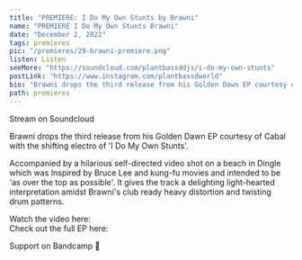 ---
title: "PREMIERE: I Do My Own Stunts by Brawni"
name: "PREMIERE I Do My Own Stunts Brawni"
date: "December 2, 2022"
tags: premieres
pic: "/premieres/29-brawni-premiere.png"
listen: Listen
seeMore: "https://soundcloud.com/plantbassddjs/i-do-my-own-stunts"
postLink: "https://www.instagram.com/plantbassdworld"
bio: "Brawni drops the third release from his Golden Dawn EP courtesy of Cabal with the shifting electro of 'I Do My Own Stunts'"
path: premieres
---

<Picture src="/premieres/29-brawni.jpg" alt="brawni cover pic" size={1200} />

Stream <HoverLink url="soundcloud.com/plantbassddjs/i-do-my-own-stunts" name="I Do My Own Stunts" external /> on Soundcloud

Brawni drops the third release from his Golden Dawn EP courtesy of Cabal with the shifting electro of 'I Do My Own Stunts'.

Accompanied by a hilarious self-directed video shot on a beach in Dingle which was Inspired by Bruce Lee and kung-fu movies and intended to be 'as over the top as possible'. It gives the track a delighting light-hearted interpretation amidst Brawni's club ready heavy distortion and twisting drum patterns.

Watch the video here: <HoverLink url="youtu.be/8Qka_TgXFXk" external />  
Check out the full EP here: <HoverLink url="cabalrecords.bandcamp.com/album/brawni-golden-dawn" external />

Support <HoverLink url="cabalrecords.bandcamp.com/album/brawni-golden-dawn" name="Brawni" external /> on Bandcamp 🌱
